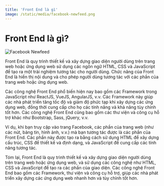 ```yaml
---
title: 'Front End là gì'
image: /static/media/facebook-newfeed.png
---
```


# Front End là gì?

![Facebook Newfeed](/static/media/facebook-newfeed.png)

Front End là quy trình thiết kế và xây dựng giao diện người dùng trên trang web hoặc ứng dụng web sử dụng các ngôn ngữ HTML, CSS và JavaScript để tạo ra một trải nghiệm tương tác cho người dùng. Chức năng của Front End là hiển thị nội dung và cho phép người dùng tương tác với các phần của trang web hoặc ứng dụng web.

Các công nghệ Front End phổ biến hiện nay bao gồm các Framework trong JavaScript như ReactJS, VueJS, AngularJS, v.v. Các Framework này giúp các nhà phát triển tăng tốc độ và giảm độ phức tạp khi xây dựng các ứng dụng web, đồng thời cung cấp cho họ các tính năng và khả năng tùy chỉnh tốt hơn. Các công nghệ Front End cũng bao gồm các thư viện và công cụ hỗ trợ khác như Bootstrap, Sass, jQuery, v.v.

Ví dụ, khi bạn truy cập vào trang Facebook, các phần của trang web (như các nút, bảng tin, hình ảnh, v.v.) mà bạn tương tác được là các phần của Front End. Các phần này được tạo ra bằng cách sử dụng HTML để xây dựng cấu trúc, CSS để thiết kế và định dạng, và JavaScript để cung cấp các tính năng tương tác.

Tóm lại, Front End là quy trình thiết kế và xây dựng giao diện người dùng trên trang web hoặc ứng dụng web, và sử dụng các công nghệ như HTML, CSS và JavaScript để tạo ra các phần của giao diện. Các công nghệ Front End bao gồm các Framework, thư viện và công cụ hỗ trợ, giúp các nhà phát triển xây dựng các ứng dụng web nhanh hơn và tùy chỉnh tốt hơn.
